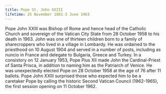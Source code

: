 ```yaml
---
title: Pope St. John XXIII
lifetime: 25 November 1881-3 June 1963
---
```


Pope John XXIII was Bishop of Rome and hence head of the Catholic Church
and sovereign of the Vatican City State from 28 October 1958 to his death in 1963. John was one of thirteen
children born to a family of sharecroppers who lived in a village in Lombardy. He was ordained to the
priesthood on 10 August 1904 and served in a number of posts, including as nuncio in France and delegate to
Bulgaria, Greece and Turkey. In a consistory on 12 January 1953, Pope Pius XII made John the Cardinal-Priest
of Santa Prisca, in addition to naming him as the Patriarch of Venice. He was unexpectedly elected Pope on
28 October 1958 at the age of 76 after 11 ballots. Pope John XXIII surprised those who expected him to be a
caretaker Pope by calling the historic Second Vatican Council (1962-1965), the first session opening on 11
October 1962.
